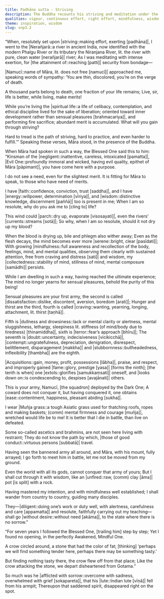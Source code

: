 ```yaml
---
title: Padhāna sutta - Striving
description: The Buddha recounts his striving and meditation under the Nerañjarā river, where he was approached by Māra. The Buddha rejects Māra's temptations and describes the qualities of a true practitioner who conquers Māra's army.
qualities: vigour, continuous effort, right effort, mindfulness, wisdom, cultivation, negligence, diligence, faith, sorrow-free, sensual desire, craving, discontentment, dullness, drowsiness, doubt, fearful, conceit, personal existence, boastfulness, contempt, stubbornness, sorrow
theme: inspiration, wisdom
slug: snp3.2
---
```


“When, resolutely set upon |striving::making effort, exerting [padhāna]|,
I went to the |Nerañjarā::a river in ancient India, now identified with the modern Phalgu River or its tributary the Niranjana River, lit. the river with pure, clean water [nerañjarā]| river;
As I was meditating with intense exertion,
for |the attainment of::reaching [patti]| security from bondage—

|Namucī::name of Māra, lit. does not free [namucī]| approached me,
speaking words of sympathy:
‘You are thin, discolored,
you’re on the verge of death.

A thousand parts belong to death,
one fraction of your life remains;
Live, sir, life is better,
while living, make merits!

While you’re living the |spiritual life::a life of celibacy, contemplation, and ethical discipline lived for the sake of liberation; oriented toward inner development rather than sensual pleasures [brahmacariya]|,
and performing fire sacrifice;
abundant merit is accumulated.
What will you gain through striving?

Hard to tread is the path of striving,
hard to practice, and even harder to fulfill.’”
Speaking these verses, Māra stood,
in the presence of the Buddha.

When Māra had spoken in such a way,
the Blessed One said this to him:
“Kinsman of the |negligent::inattentive, careless, intoxicated [pamatta]|, |Evil One::profoundly immoral and wicked, having evil quality, epithet of Māra [pāpimant]|,
you have come here with a purpose.

I do not see a need,
even for the slightest merit.
It is fitting for Māra to speak,
to those who have need of merits.

I have |faith::confidence, conviction, trust [saddha]|, and I have |energy::willpower, determination [vīriya]|,
and |wisdom::distinctive knowledge, discernment [paññā]| too is present in me;
When I am so resolute,
why do you ask me to [cling to] life?

This wind could |parch::dry up, evaporate [visosayati]|,
even the rivers’ |currents::streams [sotā]|;
So why, when I am so resolute,
should it not dry up my blood?

When the blood is drying up,
bile and phlegm also wither away;
Even as the flesh decays,
the mind becomes ever more |serene::bright, clear [pasīdati]|;
With growing |mindfulness::full awareness and recollection of the body, feelings, mind, and mental qualities, observing them clearly with sustained attention, free from craving and distress [sati]| and wisdom,
my |collectedness::stability of mind, stillness of mind, mental composure [samādhi]| persists.

While I am dwelling in such a way,
having reached the ultimate experience;
The mind no longer yearns for sensual pleasures,
behold the purity of this being!

Sensual pleasures are your first army,
the second is called |dissatisfaction::dislike, discontent, aversion, boredom [arati]|;
Hunger and thirst are the third,
fourth is called |craving::wanting, yearning, longing, attachment, lit. thirst [taṇhā]|.

Fifth is |dullness and drowsiness::lack or mental clarity or alertness, mental sluggishness, lethargy, sleepiness lit. stiffness (of mind/body due to tiredness) [thinamiddha]|,
sixth is |terror::fear’s approach [bhīru]|;
The seventh is |doubt::uncertainty, indecisiveness [vicikicchā]|,
|contempt::ungratefulness, depreciation, denigration, disrespect, belittlement, disparagement [makkha]| and |stubbornness::bullheadedness, inflexibility [thambha]| are the eighth.

|Acquisitions::gain, money, profit, possessions [lābha]|, praise, and respect,
and improperly gained |fame::glory, prestige [yasa]| [forms the ninth];
[the tenth is when] one |extols::glorifies [samukkaṃsati]| oneself,
and |looks down on::is condescending to, despises [avajānati]| others.

This is your army, Namucī,
[the squadron] deployed by the Dark One;
A coward does not conquer it,
but having conquered it, one obtains |ease::contentment, happiness, pleasant abiding [sukha]|.

I wear |Muñja grass::a tough Asiatic grass used for thatching roofs, ropes and making baskets; (comm) mental firmness and courage [muñja]|,
wretched would life be to me!
It is better that I die in battle,
than live on defeated.

Some so-called ascetics and brahmins,
are not seen here living with restraint;
They do not know the path by which,
|those of good conduct::virtuous persons [subbatā]| travel.

Having seen the bannered army all around,
and Māra, with his mount, fully arrayed;
I go forth to meet him in battle,
let me not be moved from my ground.

Even the world with all its gods,
cannot conquer that army of yours;
But I shall cut through it with wisdom,
like an |unfired::raw, (comm) clay [āma]| pot [is split] with a rock.

Having mastered my intention,
and with mindfulness well established;
I shall wander from country to country,
guiding many disciples.

They—|diligent::doing one’s work or duty well, with alertness, carefulness and care [appamatta]| and resolute,
faithfully carrying out my teaching—
shall go |without desire::without need [akāma]|,
to the state where there is no sorrow.”

“For seven years I followed the Blessed One,
[trailing him] step by step;
Yet I found no opening,
in the perfectly Awakened, Mindful One.

A crow circled around,
a stone that had the color of fat;
[thinking] ‘perhaps we will find something tender here,
perhaps there may be something tasty.’

But finding nothing tasty there,
the crow flew off from that place;
Like the crow attacking the stone,
we depart disheartened from Gotama.”

So much was he |afflicted with sorrow::overcome with sadness, overwhelmed with grief [sokapareta]|,
that his |lute::Indian lute [vīṇā]| fell from his armpit;
Thereupon that saddened spirit,
disappeared right on the spot.